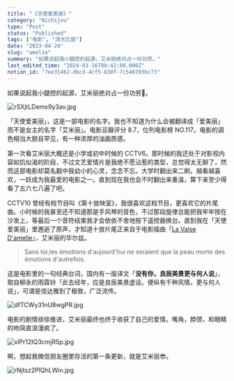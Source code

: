 ```yaml
---
title: "《天使爱美丽》"
category: "Nichijou"
type: "Post"
status: "Published"
tags: ["电影", "流光忆庭"]
date: "2023-04-24"
slug: "amelie"
summary: "如果说起我小腿控的起源，艾米丽绝对占一份功劳。"
last_edited_time: "2024-03-16T08:42:00.000Z"
notion_id: "7ee31462-dbcd-4cf5-830f-7c548703bc73"
---
```



如果说起我小腿控的起源，艾米丽绝对占一份功劳🫣。


![rSXjtLDemx9y3av.jpg](https://cdn.sa.net/2024/03/16/rSXjtLDemx9y3av.jpg)


「天使爱美丽」，这是一部电影的名字。我也不知道为什么会被翻译成「爱美丽」而不是女主的名字「艾米丽」。电影豆瓣评分 8.7，位列电影榜 NO.117。电影的调色相当大胆且罕见，有一种浓厚的油画质感。


第一次看艾米丽大概还是小学或初中时候的 CCTV6。那时候的我还处于对影视内容如饥似渴的阶段，不过文艺爱情片是我绝不愿沾惹的类型，总觉得太无聊了，然而这部电影却莫名戳中我幼小的心灵，念念不忘。大学时翻出来二刷，越看越喜欢，一跃成为我最爱的电影之一。直到现在我也会不时翻出来重温，算下来至少得看了五六七八遍了吧。


CCTV10 曾经有档节目叫《第十放映室》，我很喜欢这档节目，更喜欢它的片尾曲。小时候的我甚至还不知道那是手风琴的音色，不过那段旋律总能把我牢牢按在沙发上，等最后一个音符结束我才会依依不舍地按下遥控器换台。直到我在「天使爱美丽」里邂逅了原声，才知道十放片尾正来自于电影插曲「[La Valse D'amelie](https://music.163.com/song?id=26635188&userid=45403592)」，艾米丽的华尔兹。


> Sans toi,les émotions d'aujourd'hui ne seraient que la peau morte des émotions d'autrefois.


这是电影里的一句经典台词，国内有一版译文「**没有你，良辰美景更与何人说**」，取自柳永的雨霖铃「此去经年，应是良辰美景虚设。便纵有千种风情，更与何人说」，可谓是信达雅到了极致，广泛流传。


![dfTCWy31nU8wgPR.jpg](https://cdn.sa.net/2024/03/16/dfTCWy31nU8wgPR.jpg)


电影的剧情徐徐推进，艾米丽最终也终于收获了自己的爱情。嘴角，脖颈，和眼睛的吻简直浪漫疯了。


![xlPr12IQ3cmjR5p.jpg](https://cdn.sa.net/2024/03/16/xlPr12IQ3cmjR5p.jpg)


啊，想起我微信朋友圈里存活的第一条更新，就是艾米丽😎。


![rNjtsz2PlQhLWin.jpg](https://cdn.sa.net/2024/03/16/rNjtsz2PlQhLWin.jpg)

